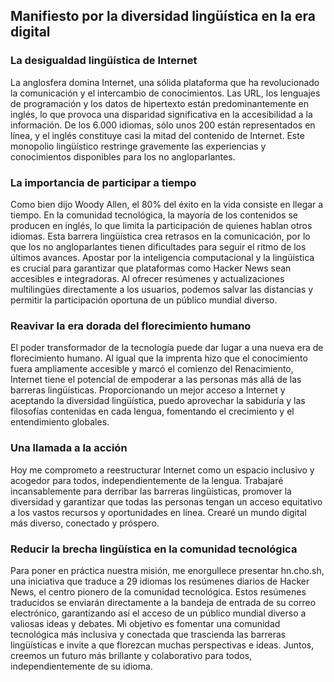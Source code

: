 

<CallToAction />

<Steps>

## Manifiesto por la diversidad lingüística en la era digital

### La desigualdad lingüística de Internet

La anglosfera domina Internet, una sólida plataforma que ha revolucionado la comunicación y el intercambio de conocimientos. Las URL, los lenguajes de programación y los datos de hipertexto están predominantemente en inglés, lo que provoca una disparidad significativa en la accesibilidad a la información. De los 6.000 idiomas, sólo unos 200 están representados en línea, y el inglés constituye casi la mitad del contenido de Internet. Este monopolio lingüístico restringe gravemente las experiencias y conocimientos disponibles para los no angloparlantes.

### La importancia de participar a tiempo

Como bien dijo Woody Allen, el 80% del éxito en la vida consiste en llegar a tiempo. En la comunidad tecnológica, la mayoría de los contenidos se producen en inglés, lo que limita la participación de quienes hablan otros idiomas. Esta barrera lingüística crea retrasos en la comunicación, por lo que los no angloparlantes tienen dificultades para seguir el ritmo de los últimos avances. Apostar por la inteligencia computacional y la lingüística es crucial para garantizar que plataformas como Hacker News sean accesibles e integradoras. Al ofrecer resúmenes y actualizaciones multilingües directamente a los usuarios, podemos salvar las distancias y permitir la participación oportuna de un público mundial diverso.

### Reavivar la era dorada del florecimiento humano

El poder transformador de la tecnología puede dar lugar a una nueva era de florecimiento humano. Al igual que la imprenta hizo que el conocimiento fuera ampliamente accesible y marcó el comienzo del Renacimiento, Internet tiene el potencial de empoderar a las personas más allá de las barreras lingüísticas. Proporcionando un mejor acceso a Internet y aceptando la diversidad lingüística, puedo aprovechar la sabiduría y las filosofías contenidas en cada lengua, fomentando el crecimiento y el entendimiento globales.

### Una llamada a la acción

Hoy me comprometo a reestructurar Internet como un espacio inclusivo y acogedor para todos, independientemente de la lengua. Trabajaré incansablemente para derribar las barreras lingüísticas, promover la diversidad y garantizar que todas las personas tengan un acceso equitativo a los vastos recursos y oportunidades en línea. Crearé un mundo digital más diverso, conectado y próspero.

### Reducir la brecha lingüística en la comunidad tecnológica

Para poner en práctica nuestra misión, me enorgullece presentar hn.cho.sh, una iniciativa que traduce a 29 idiomas los resúmenes diarios de Hacker News, el centro pionero de la comunidad tecnológica. Estos resúmenes traducidos se enviarán directamente a la bandeja de entrada de su correo electrónico, garantizando así el acceso de un público mundial diverso a valiosas ideas y debates. Mi objetivo es fomentar una comunidad tecnológica más inclusiva y conectada que trascienda las barreras lingüísticas e invite a que florezcan muchas perspectivas e ideas. Juntos, creemos un futuro más brillante y colaborativo para todos, independientemente de su idioma.

</Steps>
